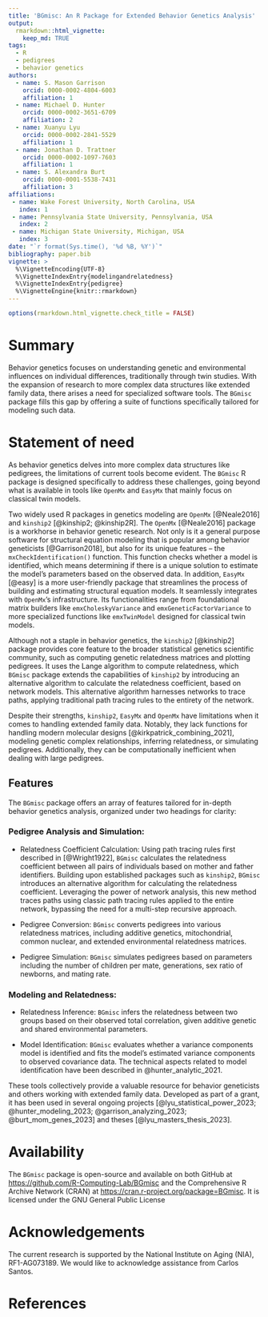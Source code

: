 ```yaml
---
title: 'BGmisc: An R Package for Extended Behavior Genetics Analysis'
output:
  rmarkdown::html_vignette:
    keep_md: TRUE
tags:
  - R
  - pedigrees
  - behavior genetics
authors:
  - name: S. Mason Garrison
    orcid: 0000-0002-4804-6003
    affiliation: 1
  - name: Michael D. Hunter
    orcid: 0000-0002-3651-6709
    affiliation: 2
  - name: Xuanyu Lyu
    orcid: 0000-0002-2841-5529
    affiliation: 1
  - name: Jonathan D. Trattner
    orcid: 0000-0002-1097-7603
    affiliation: 1  
  - name: S. Alexandra Burt
    orcid: 0000-0001-5538-7431
    affiliation: 3
affiliations:
 - name: Wake Forest University, North Carolina, USA
   index: 1
 - name: Pennsylvania State University, Pennsylvania, USA
   index: 2
 - name: Michigan State University, Michigan, USA
   index: 3
date: "`r format(Sys.time(), '%d %B, %Y')`"
bibliography: paper.bib
vignette: >
  %\VignetteEncoding{UTF-8}
  %\VignetteIndexEntry{modelingandrelatedness}
  %\VignetteIndexEntry{pedigree}
  %\VignetteEngine{knitr::rmarkdown}
---
```


```r
options(rmarkdown.html_vignette.check_title = FALSE)
```

```{=html}
<!--Guidance 
JOSS welcomes submissions from broadly diverse research areas. For this reason, we require that authors include in the paper some sentences that explain the software functionality and domain of use to a non-specialist reader. We also require that authors explain the research applications of the software. The paper should be between 250-1000 words. Authors submitting papers significantly longer than 1000 words may be asked to reduce the length of their paper.
Your paper should include:

A list of the authors of the software and their affiliations, using the correct format (see the example below).
A summary describing the high-level functionality and purpose of the software for a diverse, non-specialist audience.
A Statement of need section that clearly illustrates the research purpose of the software and places it in the context of related work.
A list of key references, including to other software addressing related needs. Note that the references should include full names of venues, e.g., journals and conferences, not abbreviations only understood in the context of a specific discipline.
Mention (if applicable) a representative set of past or ongoing research projects using the software and recent scholarly publications enabled by it.
Acknowledgment of any financial support.
-->
```
# Summary

<!-- > A summary describing the high-level functionality and purpose of the software for a diverse, non-specialist audience. -->

Behavior genetics focuses on understanding genetic and environmental influences on individual differences, traditionally through twin studies. With the expansion of research to more complex data structures like extended family data, there arises a need for specialized software tools. The `BGmisc` package fills this gap by offering a suite of functions specifically tailored for modeling such data.

# Statement of need

<!-- A Statement of need section that clearly illustrates the research purpose of the software and places it in the context of related work. -->

As behavior genetics delves into more complex data structures like pedigrees, the limitations of current tools become evident. The `BGmisc` R package is designed specifically to address these challenges, going beyond what is available in tools like `OpenMx` and `EasyMx` that mainly focus on classical twin models.

Two widely used R packages in genetics modeling are `OpenMx` [@Neale2016] and `kinship2` [@kinship2; @kinship2R].  The `OpenMx` [@Neale2016] package is a workhorse in behavior genetic research. Not only is it a general purpose software for structural equation modeling that is popular among behavior geneticists [@Garrison2018], but also for its unique features -- the `mxCheckIdentification()` function. This function checks whether a model is identified, which means determining if there is a unique solution to estimate the model's parameters based on the observed data. In addition, `EasyMx` [@easy] is a more user-friendly package that streamlines the process of building and estimating structural equation models. It seamlessly integrates with `OpenMx`'s infrastructure. Its functionalities range from foundational matrix builders like `emxCholeskyVariance` and `emxGeneticFactorVariance` to more specialized functions like `emxTwinModel` designed for classical twin models.

Although not a staple in behavior genetics, the `kinship2` [@kinship2] package provides core feature to the broader statistical genetics scientific community, such as computing genetic relatedness matrices and plotting pedigrees. It uses the Lange algorithm to compute relatedness, which  `BGmisc` package extends the capabilities of `kinship2` by introducing an alternative algorithm to calculate the relatedness coefficient, based on network models. This alternative algorithm harnesses networks to trace paths, applying traditional path tracing rules to the entirety of the network. 


Despite their strengths, `kinship2`, `EasyMx` and `OpenMx` have limitations when it comes to handling extended family data. Notably, they lack functions for handling modern molecular designs [@kirkpatrick_combining_2021], modeling genetic complex relationships, inferring relatedness, or simulating pedigrees. Additionally, they can be computationally inefficient when dealing with large pedigrees.

## Features

The `BGmisc` package offers an array of features tailored for in-depth behavior genetics analysis, organized under two headings for clarity:

### Pedigree Analysis and Simulation:

-   Relatedness Coefficient Calculation: Using path tracing rules first described in [@Wright1922], `BGmisc` calculates the relatedness coefficient between all pairs of individuals based on mother and father identifiers. Building upon established packages such as `kinship2`, `BGmisc` introduces an alternative algorithm for calculating the relatedness coefficient. Leveraging the power of network analysis, this new method traces paths using classic path tracing rules applied to the entire network, bypassing the need for a multi-step recursive approach.

-   Pedigree Conversion: `BGmisc` converts pedigrees into various relatedness matrices, including additive genetics, mitochondrial, common nuclear, and extended environmental relatedness matrices.

-   Pedigree Simulation: `BGmisc` simulates pedigrees based on parameters including the number of children per mate, generations, sex ratio of newborns, and mating rate.


### Modeling and Relatedness:

-   Relatedness Inference: `BGmisc` infers the relatedness between two groups based on their observed total correlation, given additive genetic and shared environmental parameters.

-   Model Identification: `BGmisc` evaluates whether a variance components model is identified and fits the model's estimated variance components to observed covariance data. The technical aspects related to model identification have been described in @hunter_analytic_2021.

<!-- Mention (if applicable) a representative set of past or ongoing research projects using the software and recent scholarly publications enabled by it.-->

These tools collectively provide a valuable resource for behavior geneticists and others working with extended family data. Developed as part of a grant, it has been used in several ongoing projects [@lyu_statistical_power_2023; @hunter_modeling_2023; @garrison_analyzing_2023; @burt_mom_genes_2023] and theses [@lyu_masters_thesis_2023].

# Availability

The `BGmisc` package is open-source and available on both GitHub at [https://github.com/R-Computing-Lab/BGmisc](https://github.com/R-Computing-Lab/BGmisc) and the Comprehensive R Archive Network (CRAN) at [https://cran.r-project.org/package=BGmisc](https://cran.r-project.org/package=BGmisc). It is licensed under the GNU General Public License

# Acknowledgements

The current research is supported by the National Institute on Aging (NIA), RF1-AG073189. We would like to acknowledge assistance from Carlos Santos.

# References
